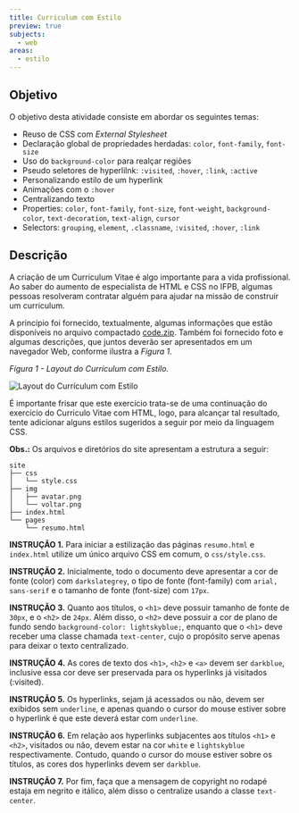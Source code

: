 ```yaml
---
title: Curriculum com Estilo
preview: true
subjects:
  - web
areas:
  - estilo
---
```



## Objetivo

O objetivo desta atividade consiste em abordar os seguintes temas:

- Reuso de CSS com _External Stylesheet_
- Declaração global de propriedades herdadas: `color`, `font-family`, `font-size`
- Uso do `background-color` para realçar regiões
- Pseudo seletores de hyperlilnk: `:visited`, `:hover`, `:link`, `:active`
- Personalizando estilo de um hyperlink
- Animações com o `:hover`
- Centralizando texto
- Properties: `color`, `font-family`, `font-size`, `font-weight`, `background-color`, `text-decoration`, `text-align`, `cursor`
- Selectors: `grouping`, `element`, `.classname`, `:visited`, `:hover`, `:link`

## Descrição

A criação de um Curriculum Vitae é algo importante para a vida profissional. Ao saber do aumento de especialista de HTML e CSS no IFPB, algumas pessoas resolveram contratar alguém para ajudar na missão de construir um curriculum.

A princípio foi fornecido, textualmente, algumas informações que estão disponíveis no arquivo compactado [code.zip](https://download-directory.github.io/?url=https://github.com/ifpb/exercises/tree/main/src/pages/exercises/web-markup-curriculum-text/_codes/html/code/). Também foi fornecido foto e algumas descrições, que juntos deverão ser apresentados em um navegador Web, conforme ilustra a _Figura 1_.

_Figura 1 - Layout do Currículum com Estilo._

<Image src={screen} alt="Layout do Currículum com Estilo" class="border p-4" />

É importante frisar que este exercício trata-se de uma continuação do exercício do Curriculo Vitae com HTML, logo, para alcançar tal resultado, tente adicionar alguns estilos sugeridos a seguir por meio da linguagem CSS.

**Obs.:** Os arquivos e diretórios do site apresentam a estrutura a seguir:

```
site
├── css
│   └── style.css
├── img
│   ├── avatar.png
│   └── voltar.png
├── index.html
└── pages
    └── resumo.html
```

**INSTRUÇÃO 1.** Para iniciar a estilização das páginas `resumo.html` e `index.html` utilize um único arquivo CSS em comum, o `css/style.css`.

**INSTRUÇÃO 2.** Inicialmente, todo o documento deve apresentar a cor de fonte (color) com `darkslategrey`, o tipo de fonte (font-family) com `arial, sans-serif` e o tamanho de fonte (font-size) com `17px`.

**INSTRUÇÃO 3.** Quanto aos títulos, o `<h1>` deve possuir tamanho de fonte de `30px`, e o `<h2>` de `24px`. Além disso, o `<h2>` deve possuir a cor de plano de fundo sendo `background-color: lightskyblue;`, enquanto que o `<h1>` deve receber uma classe chamada `text-center`, cujo o propósito serve apenas para deixar o texto centralizado.

**INSTRUÇÃO 4.** As cores de texto dos `<h1>`, `<h2>` e `<a>` devem ser `darkblue`, inclusive essa cor deve ser preservada para os hyperlinks já visitados (:visited).

**INSTRUÇÃO 5.** Os hyperlinks, sejam já acessados ou não, devem ser exibidos sem `underline`, e apenas quando o cursor do mouse estiver sobre o hyperlink é que este deverá estar com `underline`.

**INSTRUÇÃO 6.** Em relação aos hyperlinks subjacentes aos títulos `<h1>` e `<h2>`, visitados ou não, devem estar na cor `white` e `lightskyblue` respectivamente. Contudo, quando o cursor do mouse estiver sobre os títulos, as cores dos hyperlinks devem ser `darkblue`.

**INSTRUÇÃO 7.** Por fim, faça que a mensagem de copyright no rodapé estaja em negrito e itálico, além disso o centralize usando a classe `text-center`.
